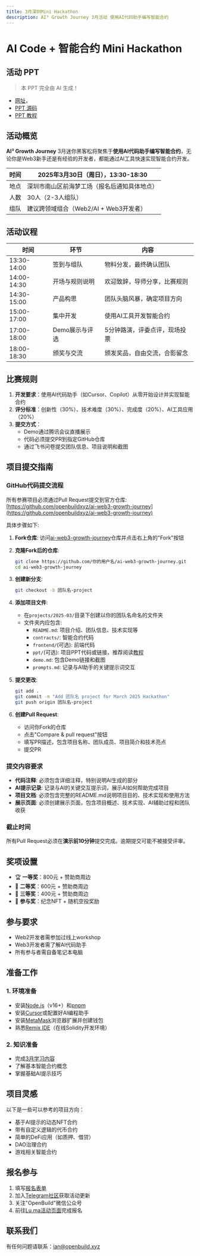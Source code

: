 ```yaml
---
title: 3月深圳Mini Hackathon
description: AI³ Growth Journey 3月活动 使用AI代码助手编写智能合约
---
```


# AI Code + 智能合约 Mini Hackathon

## 活动 PPT
> 本 PPT 完全由 AI 生成！
- [网址](https://aiweb3-ppt-shenzhen.netlify.app/)， 
- [PPT 源码](https://github.com/hackathonweekly/aiweb3-ppt)
- [PPT 教程](https://hackathonweekly.feishu.cn/wiki/EgC4wn9e5i3BxUkaDIOcm3g8nAh)

## 活动概览

**AI³ Growth Journey** 3月迷你黑客松将聚焦于**使用AI代码助手编写智能合约**，无论你是Web3新手还是有经验的开发者，都能通过AI工具快速实现智能合约开发。

| 时间 | 2025年3月30日（周日），13:30-18:30 |
| --- | --- |
| 地点 | 深圳市南山区前海梦工场（报名后通知具体地点） |
| 人数 | 30人（2-3人组队） |
| 组队 | 建议跨领域组合（Web2/AI + Web3开发者） |

## 活动议程

| 时间 | 环节 | 内容 |
| --- | --- | --- |
| 13:30-14:00 | 签到与组队 | 物料分发，最终确认团队 |
| 14:00-14:30 | 开场与规则说明 | 欢迎致辞，导师分享，比赛规则 |
| 14:30-15:00 | 产品构思 | 团队头脑风暴，确定项目方向 |
| 15:00-17:00 | 集中开发 | 使用AI工具开发智能合约 |
| 17:00-18:00 | Demo展示与评选 | 5分钟路演，评委点评，现场投票 |
| 18:00-18:30 | 颁奖与交流 | 颁发奖品，自由交流，合影留念 |

## 比赛规则

1. **开发要求**：使用AI代码助手（如Cursor、Copilot）从零开始设计并实现智能合约
2. **评分标准**：创新性（30%）、技术难度（30%）、完成度（20%）、AI工具应用（20%）
3. **提交方式**：
   - Demo通过腾讯会议直播展示
   - 代码必须提交PR到指定GitHub仓库
   - 通过飞书问卷提交团队信息、项目说明和截图

## 项目提交指南

### GitHub代码提交流程

所有参赛项目必须通过Pull Request提交到官方仓库: [https://github.com/openbuildxyz/ai-web3-growth-journey](https://github.com/openbuildxyz/ai-web3-growth-journey)

具体步骤如下:

1. **Fork仓库**: 访问[ai-web3-growth-journey](https://github.com/openbuildxyz/ai-web3-growth-journey)仓库并点击右上角的"Fork"按钮

2. **克隆Fork后的仓库**:
   ```bash
   git clone https://github.com/你的用户名/ai-web3-growth-journey.git
   cd ai-web3-growth-journey
   ```

3. **创建新分支**:
   ```bash
   git checkout -b 团队名-project
   ```

4. **添加项目文件**:
   - 在`projects/2025-03/`目录下创建以你的团队名命名的文件夹
   - 文件夹内应包含:
     - `README.md`: 项目介绍、团队信息、技术实现等
     - `contracts/`: 智能合约代码
     - `frontend/`(可选): 前端代码
     - `ppt/`(可选): 项目PPT代码或链接，推荐阅读[教程](https://hackathonweekly.feishu.cn/wiki/EgC4wn9e5i3BxUkaDIOcm3g8nAh)
     - `demo.md`: 包含Demo链接和截图
     - `prompts.md`: 记录与AI助手的关键提示词交互

5. **提交更改**:
   ```bash
   git add .
   git commit -m "Add 团队名 project for March 2025 Hackathon"
   git push origin 团队名-project
   ```

6. **创建Pull Request**:
   - 访问你Fork的仓库
   - 点击"Compare & pull request"按钮
   - 填写PR描述，包含项目名称、团队成员、项目简介和技术亮点
   - 提交PR

### 提交内容要求

- **代码注释**: 必须包含详细注释，特别说明AI生成的部分
- **AI提示记录**: 记录与AI的关键交互提示词，展示AI如何帮助完成项目
- **项目文档**: 必须包含完整的README.md说明项目目的、技术实现和使用方法
- **展示页面**: 必须创建展示页面，包含项目概述、技术实现、AI辅助过程和团队收获

### 截止时间

所有Pull Request必须在**演示前10分钟**提交完成。逾期提交可能不被接受评审。

## 奖项设置

- 🏆 **一等奖**：800元 + 赞助商周边
- 🥈 **二等奖**：600元 + 赞助商周边
- 🥉 **三等奖**：400元 + 赞助商周边
- 🎁 **参与奖**：纪念NFT + 随机空投奖励

## 参与要求

- Web2开发者需参加过线上workshop
- Web3开发者需了解AI代码助手
- 所有参与者需自备笔记本电脑

## 准备工作

### 1. 环境准备

- 安装[Node.js](https://nodejs.org/)（v16+）和[pnpm](https://pnpm.io/installation)
- 安装[Cursor](https://cursor.sh/)或配置好AI编程助手
- 安装[MetaMask](https://metamask.io/)浏览器扩展并创建钱包
- 熟悉[Remix IDE](https://remix.ethereum.org/)（在线Solidity开发环境）

### 2. 知识准备

- 完成[3月学习内容](/docs/solidity)
- 了解基本智能合约概念
- 掌握基础AI提示技巧

## 项目灵感

以下是一些可以参考的项目方向：

- 基于AI提示的动态NFT合约
- 带有自定义逻辑的代币合约
- 简单的DeFi应用（如质押、借贷）
- DAO治理合约
- 游戏相关智能合约

## 报名参与

1. 填写[报名表单](https://hackathonweekly.feishu.cn/share/base/form/shrcnBjdytUgit8dDtRbPCPoaac)
2. 加入[Telegram社区](https://t.me/openbuildxyz)获取活动更新
3. 关注"OpenBuild"微信公众号
4. 前往[Lu.ma活动页面](https://lu.ma/cpzc7gka)完成报名

## 联系我们

有任何问题请联系：[ian@openbuild.xyz](mailto:ian@openbuild.xyz) 